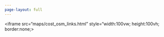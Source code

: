 ```yaml
---
page-layout: full
---
```


<iframe src="maps/cost_osm_links.html"  style="width:100vw; height:100vh; border:none;></iframe>
